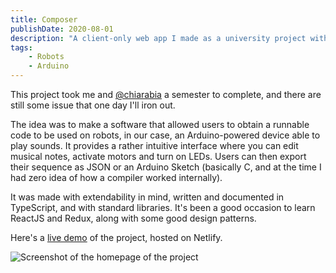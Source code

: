 ```yaml
---
title: Composer
publishDate: 2020-08-01
description: "A client-only web app I made as a university project with ReactJS + ReduxJS that allows to create scripted actions for robots."
tags:
    - Robots
    - Arduino
---
```


This project took me and [@chiarabia](https://github.com/chiarabia) a semester to complete, and there are still some issue that one day I'll iron out.

The idea was to make a software that allowed users to obtain a runnable code to be used on robots, in our case, an Arduino-powered device able to play sounds. It provides a rather intuitive interface where you can edit musical notes, activate motors and turn on LEDs. Users can then export their sequence as JSON or an Arduino Sketch (basically C, and at the time I had zero idea of how a compiler worked internally).

It was made with extendability in mind, written and documented in TypeScript, and with standard libraries. It's been a good occasion to learn ReactJS and Redux, along with some good design patterns.

Here's a [live demo](https://github.com/andreafra/composer) of the project, hosted on Netlify.

![Screenshot of the homepage of the project](../../assets/composer.png)
